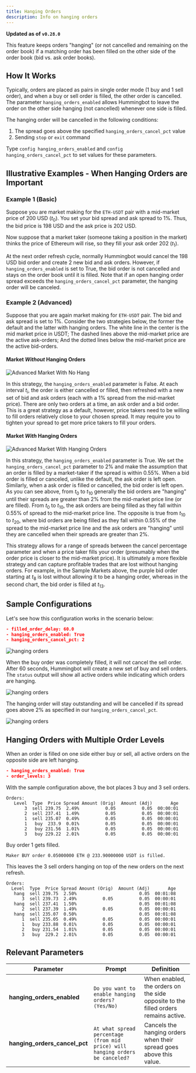 ```yaml
---
title: Hanging Orders
description: Info on hanging orders
---
```


**Updated as of `v0.28.0`**

This feature keeps orders "hanging" (or not cancelled and remaining on the order book) if a matching order has been filled on the other side of the order book (bid vs. ask order books).

## How It Works

Typically, orders are placed as pairs in single order mode (1 buy and 1 sell order), and when a buy or sell order is filled, the other order is cancelled. The parameter `hanging_orders_enabled` allows Hummingbot to leave the order on the other side hanging (not cancelled) whenever one side is filled.

The hanging order will be cancelled in the following conditions:

1. The spread goes above the specified `hanging_orders_cancel_pct` value
2. Sending `stop` or `exit` command

Type `config hanging_orders_enabled` and `config hanging_orders_cancel_pct` to set values for these parameters.

## Illustrative Examples - When Hanging Orders are Important

### Example 1 (Basic)

Suppose you are market making for the `ETH-USDT` pair with a mid-market price of 200 USD ($t_0$). You set your bid spread and ask spread to 1%. Thus, the bid price is 198 USD and the ask price is 202 USD.

Now suppose that a market taker (someone taking a position in the market) thinks the price of Ethereum will rise, so they fill your ask order 202 ($t_1$).

At the next order refresh cycle, normally Hummingbot would cancel the 198 USD bid order and create 2 new bid and ask orders. However, if `hanging_orders_enabled` is set to True, the bid order is not cancelled and stays on the order book until it is filled. Note that if an open hanging order spread exceeds the `hanging_orders_cancel_pct` parameter, the hanging order will be canceled.

### Example 2 (Advanced)

Suppose that you are again market making for `ETH-USDT` pair. The bid and ask spread is set to 1%. Consider the two strategies below, the former the default and the latter with hanging orders. The white line in the center is the mid market price in USDT; The dashed lines above the mid-market price are the active ask-orders; And the dotted lines below the mid-market price are the active bid-orders.

#### Market _Without_ Hanging Orders

![Advanced Market With No Hang](hanging_orders_example_market_adv_no_hang.png)

In this strategy, the `hanging_orders_enabled` parameter is False. At each interval $t_i$, the order is either cancelled or filled, then refreshed with a new set of bid and ask orders (each with a 1% spread from the mid-market price). There are only two orders at a time, an ask order and a bid order. This is a great strategy as a default, however, price takers need to be willing to fill orders relatively close to your chosen spread. It may require you to tighten your spread to get more price takers to fill your orders.

#### Market _With_ Hanging Orders

![Advanced Market With Hanging Orders](hanging_orders_example_market_adv_with_hang.png)

In this strategy, the `hanging_orders_enabled` parameter is True. We set the `hanging_orders_cancel_pct` parameter to 2% and make the assumption that an order is filled by a market-taker if the spread is within 0.55%. When a bid order is filled or canceled, unlike the default, the ask order is left open. Similarly, when a ask order is filled or cancelled, the bid order is left open. As you can see above, from $t_0$ to $t_{10}$ generally the bid orders are "hanging" until their spreads are greater than 2% from the mid-market price line (or are filled). From $t_0$ to $t_{10}$, the ask orders are being filled as they fall within 0.55% of spread to the mid-market price line. The opposite is true from $t_{10}$ to $t_{20}$, where bid orders are being filled as they fall within 0.55% of the spread to the mid-market price line and the ask orders are "hanging" until they are cancelled when their spreads are greater than 2%.

This strategy allows for a range of spreads between the cancel percentage parameter and when a price taker fills your order (presumably when the order price is closer to the mid-market price). It is ultimately a more flexible strategy and can capture profitable trades that are lost without hanging orders. For example, in the Sample Markets above, the purple bid order starting at $t_8$ is lost without allowing it to be a hanging order, whereas in the second chart, the bid order is filled at $t_{13}$.

## Sample Configurations

Let's see how this configuration works in the scenario below:

```json
- filled_order_delay: 60.0
- hanging_orders_enabled: True
- hanging_orders_cancel_pct: 2
```

![hanging orders](hanging_order2.png)

When the buy order was completely filled, it will not cancel the sell order. After 60 seconds, Hummingbot will create a new set of buy and sell orders. The `status` output will show all active orders while indicating which orders are hanging.

![hanging orders](hanging_order3.png)

The hanging order will stay outstanding and will be cancelled if its spread goes above 2% as specified in our `hanging_orders_cancel_pct`.

![hanging orders](hanging_order4.png)

## Hanging Orders with Multiple Order Levels

When an order is filled on one side either buy or sell, all active orders on the opposite side are left hanging.

```json
- hanging_orders_enabled: True
- order_levels: 3
```

With the sample configuration above, the bot places 3 buy and 3 sell orders.

```
Orders:
   Level  Type  Price Spread Amount (Orig)  Amount (Adj)       Age
       3  sell 239.75  2.49%          0.05          0.05  00:00:01
       2  sell 237.41  1.49%          0.05          0.05  00:00:01
       1  sell 235.07  0.49%          0.05          0.05  00:00:01
       1   buy  233.9  0.01%          0.05          0.05  00:00:01
       2   buy 231.56  1.01%          0.05          0.05  00:00:01
       3   buy 229.22  2.01%          0.05          0.05  00:00:01
```

Buy order 1 gets filled.

```
Maker BUY order 0.05000000 ETH @ 233.90000000 USDT is filled.
```

This leaves the 3 sell orders hanging on top of the new orders on the next refresh.

```
Orders:
  Level  Type  Price Spread Amount (Orig)  Amount (Adj)       Age
   hang  sell 239.75  2.50%                        0.05  00:01:08
      3  sell 239.73  2.49%          0.05          0.05  00:00:01
   hang  sell 237.41  1.50%                        0.05  00:01:08
      2  sell 237.39  1.49%          0.05          0.05  00:00:01
   hang  sell 235.07  0.50%                        0.05  00:01:08
      1  sell 235.05  0.49%          0.05          0.05  00:00:01
      1   buy 233.88  0.01%          0.05          0.05  00:00:01
      2   buy 231.54  1.01%          0.05          0.05  00:00:01
      3   buy  229.2  2.01%          0.05          0.05  00:00:01

```

## Relevant Parameters

| Parameter                     | Prompt                                                                        | Definition                                                                         |
| ----------------------------- | ----------------------------------------------------------------------------- | ---------------------------------------------------------------------------------- |
| **hanging_orders_enabled**    | `Do you want to enable hanging orders? (Yes/No)`                              | When enabled, the orders on the side opposite to the filled orders remains active. |
| **hanging_orders_cancel_pct** | `At what spread percentage (from mid price) will hanging orders be canceled?` | Cancels the hanging orders when their spread goes above this value.                |
